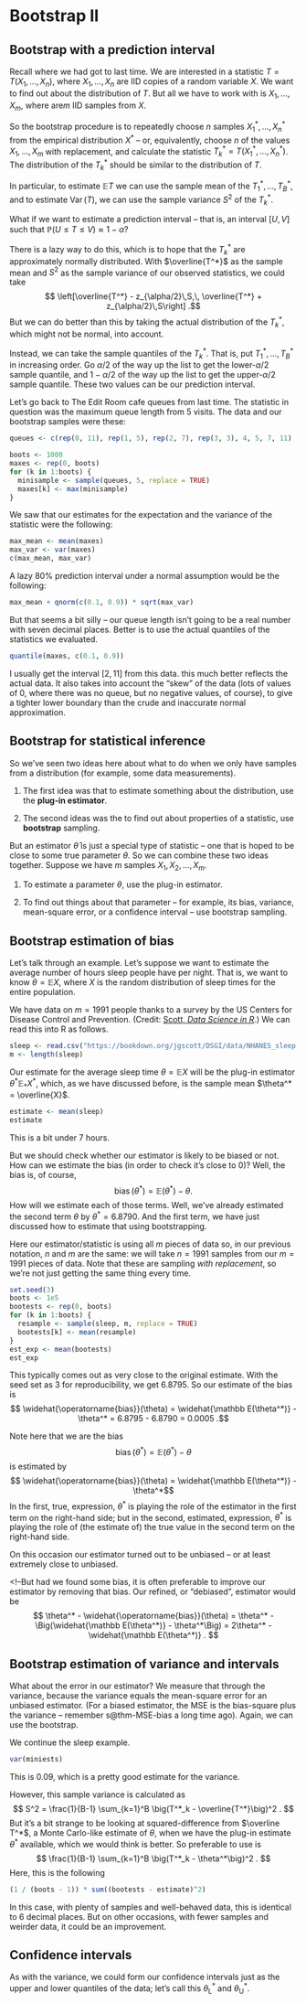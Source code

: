 # Bootstrap II

## Bootstrap with a prediction interval

Recall where we had got to last time. We are interested in a statistic $T = T(X_1, \dots, X_n)$, where $X_1, \dots, X_n$ are IID copies of a random variable $X$. We want to find out about the distribution of $T$. But all we have to work with is $X_1, \dots, X_m$, where are$m$ IID samples from $X$.

So the bootstrap procedure is to repeatedly choose $n$ samples $X^*_1, \dots, X^*_n$ from the empirical distribution $X^*$ -- or, equivalently, choose $n$ of the values $X_1, \dots, X_m$ with replacement, and calculate the statistic $T^*_k = T(X^*_1, \dots, X^*_n)$. The distribution of the $T^*_k$ should be similar to the distribution of $T$.

In particular, to estimate $\mathbb ET$ we can use the sample mean of the $T^*_1, \dots, T^*_B$, and to estimate $\operatorname{Var}(T)$, we can use the sample variance $S^2$ of the $T^*_k$.

What if we want to estimate a prediction interval -- that is, an interval $[U, V]$ such that $\mathbb P(U \leq T \leq V) \approx 1- \alpha$?

There is a lazy way to do this, which is to hope that the $T^*_k$ are approximately normally distributed. With $\overline{T^*}$ as the sample mean and $S^2$ as the sample variance of our observed statistics, we could take $$ \left[\overline{T^*} - z_{\alpha/2}\,S,\, \overline{T^*} + z_{\alpha/2}\,S\right] .$$ But we can do better than this by taking the actual distribution of the $T^*_k$, which might not be normal, into account.

Instead, we can take the sample quantiles of the $T^*_k$. That is, put $T^*_1, \dots, T^*_B$ in increasing order. Go $\alpha/2$ of the way up the list to get the lower-$\alpha/2$ sample quantile, and $1 - \alpha/2$ of the way up the list to get the upper-$\alpha/2$ sample quantile. These two values can be our prediction interval.

::: {#exm-boot-pi}
Let's go back to The Edit Room cafe queues from last time. The statistic in question was the maximum queue length from 5 visits. The data and our bootstrap samples were these:

```r
queues <- c(rep(0, 11), rep(1, 5), rep(2, 7), rep(3, 3), 4, 5, 7, 11)

boots <- 1000
maxes <- rep(0, boots)
for (k in 1:boots) {
  minisample <- sample(queues, 5, replace = TRUE)
  maxes[k] <- max(minisample)
}
```

We saw that our estimates for the expectation and the variance of the statistic were the following:

```r
max_mean <- mean(maxes)
max_var <- var(maxes)
c(max_mean, max_var)
```

A lazy 80% prediction interval under a normal assumption would be the following:

```r
max_mean + qnorm(c(0.1, 0.9)) * sqrt(max_var)
```

But that seems a bit silly -- our queue length isn't going to be a real number with seven decimal places. Better is to use the actual quantiles of the statistics we evaluated.

```r
quantile(maxes, c(0.1, 0.9))
```

I usually get the interval $[2, 11]$ from this data. this much better reflects the actual data. It also takes into account the "skew" of the data (lots of values of 0, where there was no queue, but no negative values, of course), to give a tighter lower boundary than the crude and inaccurate normal approximation.
:::

## Bootstrap for statistical inference

So we've seen two ideas here about what to do when we only have samples from a distribution (for example, some data measurements).

1.  The first idea was that to estimate something about the distribution, use the **plug-in estimator**.

2.  The second ideas was the to find out about properties of a statistic, use **bootstrap** sampling.

But an estimator $\widehat\theta$ is just a special type of statistic -- one that is hoped to be close to some true parameter $\theta$. So we can combine these two ideas together. Suppose we have $m$ samples $X_1, X_2, \dots, X_m$.

1.  To estimate a parameter $\theta$, use the plug-in estimator.

2.  To find out things about that parameter -- for example, its bias, variance, mean-square error, or a confidence interval -- use bootstrap sampling.

## Bootstrap estimation of bias

::: {#exm-sleep}
Let's talk through an example. Let's suppose we want to estimate the average number of hours sleep people have per night. That is, we want to know $\theta = \mathbb EX$, where $X$ is the random distribution of sleep times for the entire population.

We have data on $m = 1991$ people thanks to a survey by the US Centers for Disease Control and Prevention. (Credit: [Scott, *Data Science in R*](https://bookdown.org/jgscott/DSGI/the-bootstrap.html).) We can read this into R as follows.

```r
sleep <- read.csv("https://bookdown.org/jgscott/DSGI/data/NHANES_sleep.csv")$SleepHrsNight
m <- length(sleep)
```

Our estimate for the average sleep time $\theta = \mathbb EX$ will be the plug-in estimator $\theta^* \mathbb E_*X^*$, which, as we have discussed before, is the sample mean $\theta^* = \overline{X}$.

```r
estimate <- mean(sleep)
estimate
```

This is a bit under 7 hours.

But we should check whether our estimator is likely to be biased or not. How can we estimate the bias (in order to check it's close to 0)? Well, the bias is, of course, $$ \operatorname{bias}(\theta^*) = \mathbb E(\theta^*) - \theta . $$ How will we estimate each of those terms. Well, we've already estimated the second term $\theta$ by $\theta^* = 6.8790$. And the first term, we have just discussed how to estimate that using bootstrapping.

Here our estimator/statistic is using all $m$ pieces of data so, in our previous notation, $n$ and $m$ are the same: we will take $n = 1991$ samples from our $m = 1991$ pieces of data. Note that these are sampling *with replacement*, so we're not just getting the same thing every time.

```r
set.seed(3)
boots <- 1e5
bootests <- rep(0, boots)
for (k in 1:boots) {
  resample <- sample(sleep, m, replace = TRUE)
  bootests[k] <- mean(resample)
}
est_exp <- mean(bootests)
est_exp
```

This typically comes out as very close to the original estimate. With the seed set as 3 for reproducibility, we get 6.8795. So our estimate of the bias is $$ \widehat{\operatorname{bias}}(\theta) = \widehat{\mathbb E(\theta^*)} - \theta^* = 6.8795 - 6.8790 = 0.0005 .$$
:::

Note here that we are the bias $$ \operatorname{bias}(\theta^*) = \mathbb E(\theta^*) - \theta  $$ is estimated by $$ \widehat{\operatorname{bias}}(\theta) = \widehat{\mathbb E(\theta^*)} - \theta^*$$ In the first, true, expression, $\theta^*$ is playing the role of the estimator in the first term on the right-hand side; but in the second, estimated, expression, $\theta^*$ is playing the role of (the estimate of) the true value in the second term on the right-hand side.

On this occasion our estimator turned out to be unbiased -- or at least extremely close to unbiased.

<!--But had we found some bias, it is often preferable to improve our estimator by removing that bias. Our refined, or "debiased", estimator would be
$$ \theta^* - \widehat{\operatorname{bias}}(\theta) = \theta^* - \Big(\widehat{\mathbb E(\theta^*)} - \theta^*\Big) = 2\theta^* - \widehat{\mathbb E(\theta^*)} . $$

## Bootstrap estimation of variance and intervals

What about the error in our estimator? We measure that through the variance, because the variance equals the mean-square error for an unbiased estimator. (For a biased estimator, the MSE is the bias-square plus the variance -- remember s\@thm-MSE-bias a long time ago). Again, we can use the bootstrap.

::: {#exm-sleep2}
We continue the sleep example.

```r
var(miniests)
```

This is 0.09, which is a pretty good estimate for the variance.

However, this sample variance is calculated as $$ S^2 = \frac{1}{B-1} \sum_{k=1}^B \big(T^*_k - \overline{T^*}\big)^2 . $$ But it's a bit strange to be looking at squared-difference from $\overline T^*$, a Monte Carlo-like estimate of $\theta$, when we have the plug-in estimate $\theta^*$ available, which we would think is better. So preferable to use is $$ \frac{1}{B-1} \sum_{k=1}^B \big(T^*_k - \theta^*\big)^2 . $$ Here, this is the following

```r
(1 / (boots - 1)) * sum((bootests - estimate)^2)
```

In this case, with plenty of samples and well-behaved data, this is identical to 6 decimal places. But on other occasions, with fewer samples and weirder data, it could be an improvement.
:::

## Confidence intervals

As with the variance, we could form our confidence intervals just as the upper and lower quantiles of the data; let's call this $\theta^*_{\mathrm{L}}$ and $\theta^*_{\mathrm{U}}$.
